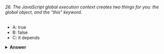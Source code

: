 ###### 26. The JavaScript global execution context creates two things for you: the global object, and the "this" keyword.

- A: true
- B: false
- C: it depends

<details>
<summary>
<b>Answer</b>
</summary>

#### Answer: A

The base execution context is the global execution context: it's what's accessible everywhere in your code.

</details>
